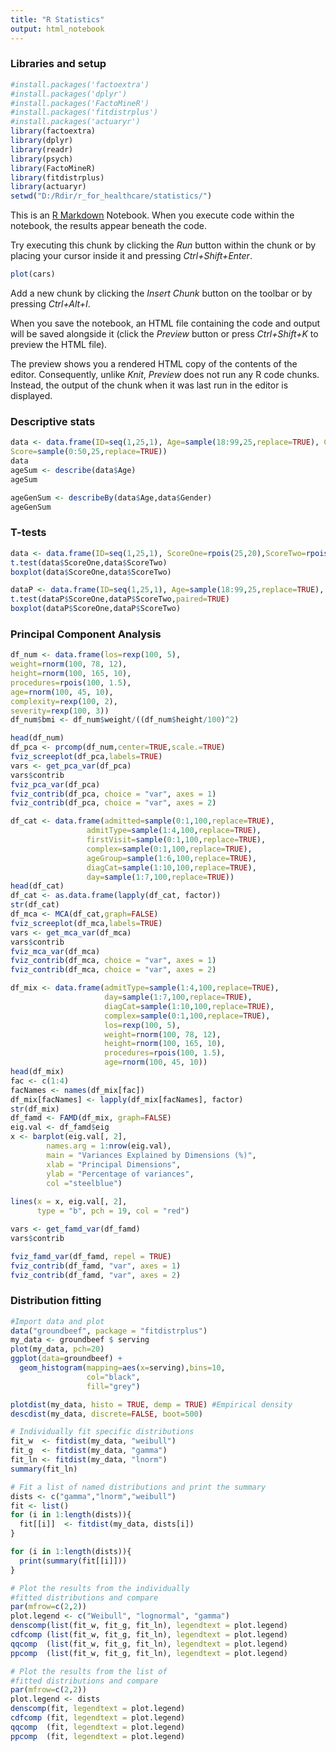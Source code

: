 ```yaml
---
title: "R Statistics"
output: html_notebook
---
```

### Libraries and setup

```r
#install.packages('factoextra')
#install.packages('dplyr')
#install.packages('FactoMineR')
#install.packages('fitdistrplus')
#install.packages('actuaryr')
library(factoextra)
library(dplyr)
library(readr)
library(psych)
library(FactoMineR)
library(fitdistrplus)
library(actuaryr)
setwd("D:/Rdir/r_for_healthcare/statistics/")
```

This is an [R Markdown](http://rmarkdown.rstudio.com) Notebook. When you execute code within the notebook, the results appear beneath the code. 

Try executing this chunk by clicking the *Run* button within the chunk or by placing your cursor inside it and pressing *Ctrl+Shift+Enter*. 

```r
plot(cars)
```

Add a new chunk by clicking the *Insert Chunk* button on the toolbar or by pressing *Ctrl+Alt+I*.

When you save the notebook, an HTML file containing the code and output will be saved alongside it (click the *Preview* button or press *Ctrl+Shift+K* to preview the HTML file).

The preview shows you a rendered HTML copy of the contents of the editor. Consequently, unlike *Knit*, *Preview* does not run any R code chunks. Instead, the output of the chunk when it was last run in the editor is displayed.

### Descriptive stats
```r
data <- data.frame(ID=seq(1,25,1), Age=sample(18:99,25,replace=TRUE), Gender=sample(1:2,25,replace=TRUE),
Score=sample(0:50,25,replace=TRUE))
data
ageSum <- describe(data$Age)
ageSum
```
```r
ageGenSum <- describeBy(data$Age,data$Gender)
ageGenSum
```
### T-tests
```r
data <- data.frame(ID=seq(1,25,1), ScoreOne=rpois(25,20),ScoreTwo=rpois(25,35))
t.test(data$ScoreOne,data$ScoreTwo)
boxplot(data$ScoreOne,data$ScoreTwo)
```
```r
dataP <- data.frame(ID=seq(1,25,1), Age=sample(18:99,25,replace=TRUE), Gender=sample(1:2,25,replace=TRUE), ScoreOne=sample(0:50,25,replace=TRUE), ScoreTwo=sample(0:50,25,replace=TRUE))
t.test(dataP$ScoreOne,dataP$ScoreTwo,paired=TRUE)
boxplot(dataP$ScoreOne,dataP$ScoreTwo)
```
### Principal Component Analysis
```r
df_num <- data.frame(los=rexp(100, 5),
weight=rnorm(100, 78, 12),
height=rnorm(100, 165, 10),
procedures=rpois(100, 1.5),
age=rnorm(100, 45, 10),
complexity=rexp(100, 2),
severity=rexp(100, 3))
df_num$bmi <- df_num$weight/((df_num$height/100)^2)

head(df_num)
df_pca <- prcomp(df_num,center=TRUE,scale.=TRUE)
fviz_screeplot(df_pca,labels=TRUE)
vars <- get_pca_var(df_pca)
vars$contrib
fviz_pca_var(df_pca)
fviz_contrib(df_pca, choice = "var", axes = 1)
fviz_contrib(df_pca, choice = "var", axes = 2)
```
```r
df_cat <- data.frame(admitted=sample(0:1,100,replace=TRUE),
                 admitType=sample(1:4,100,replace=TRUE),
                 firstVisit=sample(0:1,100,replace=TRUE),
                 complex=sample(0:1,100,replace=TRUE),
                 ageGroup=sample(1:6,100,replace=TRUE),
                 diagCat=sample(1:10,100,replace=TRUE),
                 day=sample(1:7,100,replace=TRUE))
head(df_cat)
df_cat <- as.data.frame(lapply(df_cat, factor))
str(df_cat)
df_mca <- MCA(df_cat,graph=FALSE)
fviz_screeplot(df_mca,labels=TRUE)
vars <- get_mca_var(df_mca)
vars$contrib
fviz_mca_var(df_mca)
fviz_contrib(df_mca, choice = "var", axes = 1)
fviz_contrib(df_mca, choice = "var", axes = 2)
```
```r
df_mix <- data.frame(admitType=sample(1:4,100,replace=TRUE),
                     day=sample(1:7,100,replace=TRUE),
                     diagCat=sample(1:10,100,replace=TRUE),
                     complex=sample(0:1,100,replace=TRUE),
                     los=rexp(100, 5),
                     weight=rnorm(100, 78, 12),
                     height=rnorm(100, 165, 10),
                     procedures=rpois(100, 1.5),
                     age=rnorm(100, 45, 10))
head(df_mix)
fac <- c(1:4)
facNames <- names(df_mix[fac])
df_mix[facNames] <- lapply(df_mix[facNames], factor)
str(df_mix)
df_famd <- FAMD(df_mix, graph=FALSE)
eig.val <- df_famd$eig
x <- barplot(eig.val[, 2], 
        names.arg = 1:nrow(eig.val), 
        main = "Variances Explained by Dimensions (%)",
        xlab = "Principal Dimensions",
        ylab = "Percentage of variances",
        col ="steelblue")
 
lines(x = x, eig.val[, 2], 
      type = "b", pch = 19, col = "red")

vars <- get_famd_var(df_famd)
vars$contrib

fviz_famd_var(df_famd, repel = TRUE)
fviz_contrib(df_famd, "var", axes = 1)
fviz_contrib(df_famd, "var", axes = 2)
```
### Distribution fitting
```r
#Import data and plot
data("groundbeef", package = "fitdistrplus")
my_data <- groundbeef $ serving
plot(my_data, pch=20)
ggplot(data=groundbeef) +
  geom_histogram(mapping=aes(x=serving),bins=10,
                 col="black",
                 fill="grey")

plotdist(my_data, histo = TRUE, demp = TRUE) #Empirical density
descdist(my_data, discrete=FALSE, boot=500)
```
```r
# Individually fit specific distributions
fit_w  <- fitdist(my_data, "weibull")
fit_g  <- fitdist(my_data, "gamma")
fit_ln <- fitdist(my_data, "lnorm")
summary(fit_ln)

# Fit a list of named distributions and print the summary
dists <- c("gamma","lnorm","weibull")
fit <- list()
for (i in 1:length(dists)){
  fit[[i]]  <- fitdist(my_data, dists[i])
}

for (i in 1:length(dists)){
  print(summary(fit[[i]]))
}
```

```r

# Plot the results from the individually
#fitted distributions and compare
par(mfrow=c(2,2))
plot.legend <- c("Weibull", "lognormal", "gamma")
denscomp(list(fit_w, fit_g, fit_ln), legendtext = plot.legend)
cdfcomp (list(fit_w, fit_g, fit_ln), legendtext = plot.legend)
qqcomp  (list(fit_w, fit_g, fit_ln), legendtext = plot.legend)
ppcomp  (list(fit_w, fit_g, fit_ln), legendtext = plot.legend)
```
```r
# Plot the results from the list of
#fitted distributions and compare
par(mfrow=c(2,2))
plot.legend <- dists
denscomp(fit, legendtext = plot.legend)
cdfcomp (fit, legendtext = plot.legend)
qqcomp  (fit, legendtext = plot.legend)
ppcomp  (fit, legendtext = plot.legend)
```



